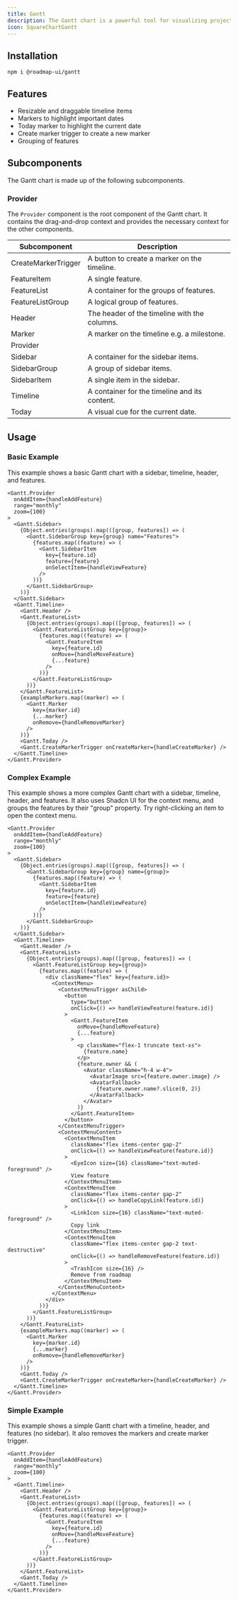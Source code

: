 ```yaml
---
title: Gantt
description: The Gantt chart is a powerful tool for visualizing project schedules and tracking the progress of tasks. It provides a clear, hierarchical view of tasks, allowing you to easily identify manage project timelines.
icon: SquareChartGantt
---
```



<div className="not-prose w-full bg-white border rounded-xl overflow-hidden" style={{ height: '32rem' }}>
  <Gantt.Example />
</div>

## Installation

```package-install
npm i @roadmap-ui/gantt
```

## Features

- Resizable and draggable timeline items
- Markers to highlight important dates
- Today marker to highlight the current date
- Create marker trigger to create a new marker
- Grouping of features

## Subcomponents

The Gantt chart is made up of the following subcomponents.

### Provider

The `Provider` component is the root component of the Gantt chart. It contains the drag-and-drop context and provides the necessary context for the other components.

<AutoTypeTable type="{ zoom?: number; onAddItem?: (date: Date) => void; children: ReactNode; className?: string; }" />

| Subcomponent | Description |
| ------- | ----------- |
| CreateMarkerTrigger | A button to create a marker on the timeline. |
| FeatureItem | A single feature. |
| FeatureList | A container for the groups of features. |
| FeatureListGroup | A logical group of features. |
| Header | The header of the timeline with the columns. |
| Marker | A marker on the timeline e.g. a milestone. |
| Provider |  |
| Sidebar | A container for the sidebar items. |
| SidebarGroup | A group of sidebar items. |
| SidebarItem | A single item in the sidebar. |
| Timeline | A container for the timeline and its content. |
| Today | A visual cue for the current date. |

## Usage

### Basic Example

This example shows a basic Gantt chart with a sidebar, timeline, header, and features.

<div className="not-prose w-full rounded-xl" style={{ height: '32rem' }}>
  <Gantt.Simple />
</div>

```tsx
<Gantt.Provider
  onAddItem={handleAddFeature}
  range="monthly"
  zoom={100}
>
  <Gantt.Sidebar>
    {Object.entries(groups).map(([group, features]) => (
      <Gantt.SidebarGroup key={group} name="Features">
        {features.map((feature) => (
          <Gantt.SidebarItem
            key={feature.id}
            feature={feature}
            onSelectItem={handleViewFeature}
          />
        ))}
      </Gantt.SidebarGroup>
    ))}
  </Gantt.Sidebar>
  <Gantt.Timeline>
    <Gantt.Header />
    <Gantt.FeatureList>
      {Object.entries(groups).map(([group, features]) => (
        <Gantt.FeatureListGroup key={group}>
          {features.map((feature) => (
            <Gantt.FeatureItem
              key={feature.id}
              onMove={handleMoveFeature}
              {...feature}
            />
          ))}
        </Gantt.FeatureListGroup>
      ))}
    </Gantt.FeatureList>
    {exampleMarkers.map((marker) => (
      <Gantt.Marker
        key={marker.id}
        {...marker}
        onRemove={handleRemoveMarker}
      />
    ))}
    <Gantt.Today />
    <Gantt.CreateMarkerTrigger onCreateMarker={handleCreateMarker} />
  </Gantt.Timeline>
</Gantt.Provider>
```

### Complex Example

This example shows a more complex Gantt chart with a sidebar, timeline, header, and features. It also uses Shadcn UI for the context menu, and groups the features by their "group" property. Try right-clicking an item to open the context menu.

<div className="not-prose w-full bg-white border rounded-xl overflow-hidden" style={{ height: '32rem' }}>
  <Gantt.Custom />
</div>

```tsx
<Gantt.Provider
  onAddItem={handleAddFeature}
  range="monthly"
  zoom={100}
>
  <Gantt.Sidebar>
    {Object.entries(groups).map(([group, features]) => (
      <Gantt.SidebarGroup key={group} name={group}>
        {features.map((feature) => (
          <Gantt.SidebarItem
            key={feature.id}
            feature={feature}
            onSelectItem={handleViewFeature}
          />
        ))}
      </Gantt.SidebarGroup>
    ))}
  </Gantt.Sidebar>
  <Gantt.Timeline>
    <Gantt.Header />
    <Gantt.FeatureList>
      {Object.entries(groups).map(([group, features]) => (
        <Gantt.FeatureListGroup key={group}>
          {features.map((feature) => (
            <div className="flex" key={feature.id}>
              <ContextMenu>
                <ContextMenuTrigger asChild>
                  <button
                    type="button"
                    onClick={() => handleViewFeature(feature.id)}
                  >
                    <Gantt.FeatureItem
                      onMove={handleMoveFeature}
                      {...feature}
                    >
                      <p className="flex-1 truncate text-xs">
                        {feature.name}
                      </p>
                      {feature.owner && (
                        <Avatar className="h-4 w-4">
                          <AvatarImage src={feature.owner.image} />
                          <AvatarFallback>
                            {feature.owner.name?.slice(0, 2)}
                          </AvatarFallback>
                        </Avatar>
                      )}
                    </Gantt.FeatureItem>
                  </button>
                </ContextMenuTrigger>
                <ContextMenuContent>
                  <ContextMenuItem
                    className="flex items-center gap-2"
                    onClick={() => handleViewFeature(feature.id)}
                  >
                    <EyeIcon size={16} className="text-muted-foreground" />
                    View feature
                  </ContextMenuItem>
                  <ContextMenuItem
                    className="flex items-center gap-2"
                    onClick={() => handleCopyLink(feature.id)}
                  >
                    <LinkIcon size={16} className="text-muted-foreground" />
                    Copy link
                  </ContextMenuItem>
                  <ContextMenuItem
                    className="flex items-center gap-2 text-destructive"
                    onClick={() => handleRemoveFeature(feature.id)}
                  >
                    <TrashIcon size={16} />
                    Remove from roadmap
                  </ContextMenuItem>
                </ContextMenuContent>
              </ContextMenu>
            </div>
          ))}
        </Gantt.FeatureListGroup>
      ))}
    </Gantt.FeatureList>
    {exampleMarkers.map((marker) => (
      <Gantt.Marker
        key={marker.id}
        {...marker}
        onRemove={handleRemoveMarker}
      />
    ))}
    <Gantt.Today />
    <Gantt.CreateMarkerTrigger onCreateMarker={handleCreateMarker} />
  </Gantt.Timeline>
</Gantt.Provider>
```

### Simple Example

This example shows a simple Gantt chart with a timeline, header, and features (no sidebar). It also removes the markers and create marker trigger.

<div className="not-prose w-full bg-white border rounded-xl overflow-hidden" style={{ height: '32rem' }}>
  <Gantt.Simple />
</div>

```tsx
<Gantt.Provider
  onAddItem={handleAddFeature}
  range="monthly"
  zoom={100}
>
  <Gantt.Timeline>
    <Gantt.Header />
    <Gantt.FeatureList>
      {Object.entries(groups).map(([group, features]) => (
        <Gantt.FeatureListGroup key={group}>
          {features.map((feature) => (
            <Gantt.FeatureItem
              key={feature.id}
              onMove={handleMoveFeature}
              {...feature}
            />
          ))}
        </Gantt.FeatureListGroup>
      ))}
    </Gantt.FeatureList>
    <Gantt.Today />
  </Gantt.Timeline>
</Gantt.Provider>
```